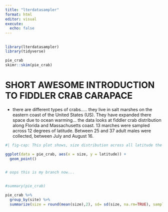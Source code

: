 ```yaml
---
title: "lterdatasampler"
format: html
editor: visual
execute: 
  echo: false
---
```


## 

```r
library(lterdatasampler)
library(tidyverse)
```

```r
pie_crab
skimr::skim(pie_crab)
```

# SHORT AWESOME INTRODUCTION TO FIDDLER CRAB CARAPACE
- there are different types of crabs..... they live in salt marshes on the eastern coast of the United States (US). They have expanded there space due to ocean warming... the data looks at fiddler crab distribution along Florida and Massachusetts coast. 13 marches were sampled across 12 degrees of latitude. Between 25 and 37 adult males were collected, between July and August 16.

```r
#| fig-cap: This plot shows, size distribution across all latitude the whole sampling season.

ggplot(data = pie_crab, aes(x = size, y = latitude)) +
  geom_point()
  

# oops this is my branch now...
  
```

```r
#summary(pie_crab)

pie_crab %>% 
  group_by(site) %>% 
  summarize(size = round(mean(size),2), sd= sd(size, na.rm=TRUE), sample_size=n())
```




